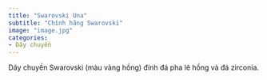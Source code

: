 ```yaml
---
title: "Swarovski Una"
subtitle: "Chính hãng Swarovski"
image: "image.jpg"
categories:
- Dây chuyền
---
```


Dây chuyền Swarovski (màu vàng hồng) đính đá pha lê hồng và đá zirconia.
